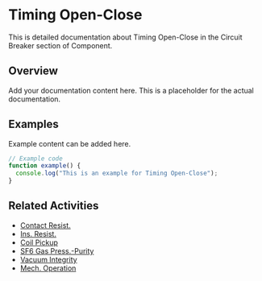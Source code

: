 # Timing Open-Close

This is detailed documentation about Timing Open-Close in the Circuit Breaker section of Component.

## Overview

Add your documentation content here. This is a placeholder for the actual documentation.

## Examples

Example content can be added here.

```typescript
// Example code
function example() {
  console.log("This is an example for Timing Open-Close");
}
```

## Related Activities

- [Contact Resist.](/docs/component/circuit-breaker/contact-resist)
- [Ins. Resist.](/docs/component/circuit-breaker/ins-resist)
- [Coil Pickup](/docs/component/circuit-breaker/coil-pickup)
- [SF6 Gas Press.-Purity](/docs/component/circuit-breaker/sf6-gas-press-purity)
- [Vacuum Integrity](/docs/component/circuit-breaker/vacuum-integrity)
- [Mech. Operation](/docs/component/circuit-breaker/mech-operation)
